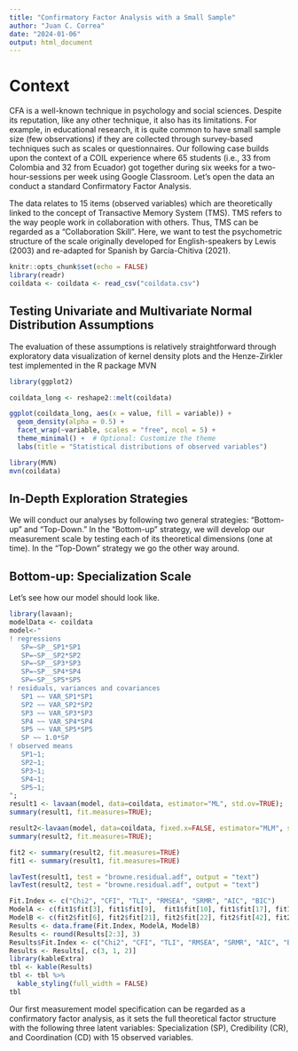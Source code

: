 ```yaml
---
title: "Confirmatory Factor Analysis with a Small Sample"
author: "Juan C. Correa"
date: "2024-01-06"
output: html_document
---
```


# Context

CFA is a well-known technique in psychology and social sciences. Despite its reputation, like any other technique, it also has its limitations. For example, in educational research, it is quite common to have small sample size (few observations) if they are collected through survey-based techniques such as scales or questionnaires. Our following case builds upon the context of a COIL experience where 65 students (i.e., 33 from Colombia and 32 from Ecuador) got together during six weeks for a two-hour-sessions per week using Google Classroom. Let's open the data an conduct a standard Confirmatory Factor Analysis. 

The data relates to 15 items (observed variables) which are theoretically linked to the concept of Transactive Memory System (TMS). TMS refers to the way people work in collaboration with others. Thus, TMS can be regarded as a "Collaboration Skill". Here, we want to test the psychometric structure of the scale originally developed for English-speakers by Lewis (2003) and re-adapted for Spanish by García-Chitiva (2021).

```r
knitr::opts_chunk$set(echo = FALSE)
library(readr)
coildata <- coildata <- read_csv("coildata.csv")
```

## Testing Univariate and Multivariate Normal Distribution Assumptions

The evaluation of these assumptions is relatively straightforward through exploratory data visualization of kernel density plots and the Henze-Zirkler test implemented in the R package MVN

```r
library(ggplot2)

coildata_long <- reshape2::melt(coildata)

ggplot(coildata_long, aes(x = value, fill = variable)) +
  geom_density(alpha = 0.5) +
  facet_wrap(~variable, scales = "free", ncol = 5) +
  theme_minimal() +  # Optional: Customize the theme
  labs(title = "Statistical distributions of observed variables")

library(MVN)
mvn(coildata)
```

## In-Depth Exploration Strategies

We will conduct our analyses by following two general strategies: "Bottom-up" and "Top-Down." In the "Bottom-up" strategy, we will develop our measurement scale by testing each of its theoretical dimensions (one at time). In the "Top-Down" strategy we go the other way around. 

## Bottom-up: Specialization Scale

Let's see how our model should look like.

```r
library(lavaan);
modelData <- coildata
model<-"
! regressions 
   SP=~SP__SP1*SP1
   SP=~SP__SP2*SP2
   SP=~SP__SP3*SP3
   SP=~SP__SP4*SP4
   SP=~SP__SP5*SP5
! residuals, variances and covariances
   SP1 ~~ VAR_SP1*SP1
   SP2 ~~ VAR_SP2*SP2
   SP3 ~~ VAR_SP3*SP3
   SP4 ~~ VAR_SP4*SP4
   SP5 ~~ VAR_SP5*SP5
   SP ~~ 1.0*SP
! observed means
   SP1~1;
   SP2~1;
   SP3~1;
   SP4~1;
   SP5~1;
";
result1 <- lavaan(model, data=coildata, estimator="ML", std.ov=TRUE);
summary(result1, fit.measures=TRUE);

result2<-lavaan(model, data=coildata, fixed.x=FALSE, estimator="MLM", std.ov = TRUE);
summary(result2, fit.measures=TRUE);

fit2 <- summary(result2, fit.measures=TRUE)
fit1 <- summary(result1, fit.measures=TRUE)

lavTest(result1, test = "browne.residual.adf", output = "text")
lavTest(result2, test = "browne.residual.adf", output = "text")
```


```r
Fit.Index <- c("Chi2", "CFI", "TLI", "RMSEA", "SRMR", "AIC", "BIC")
ModelA <- c(fit1$fit[3], fit1$fit[9],  fit1$fit[10], fit1$fit[17], fit1$fit[25], fit1$fit[13], fit1$fit[14])
ModelB <- c(fit2$fit[6], fit2$fit[21], fit2$fit[22], fit2$fit[42], fit2$fit[47], fit2$fit[25], fit2$fit[26])
Results <- data.frame(Fit.Index, ModelA, ModelB)
Results <- round(Results[2:3], 3)
Results$Fit.Index <- c("Chi2", "CFI", "TLI", "RMSEA", "SRMR", "AIC", "BIC")
Results <- Results[, c(3, 1, 2)]
library(kableExtra)
tbl <- kable(Results)
tbl <- tbl %>%
  kable_styling(full_width = FALSE)
tbl
```



Our first measurement model specification can be regarded as a confirmatory factor analysis, as it sets the full theoretical factor structure with the following three latent variables: Specialization (SP), Credibility (CR), and Coordination (CD) with 15 observed variables.

